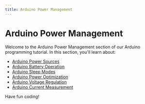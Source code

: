 ```yaml
---
title: Arduino Power Management
---
```


# Arduino Power Management

Welcome to the Arduino Power Management section of our Arduino programming tutorial. In this section, you'll learn about:

- [Arduino Power Sources](./0-arduino-power-sources.mdx)
- [Arduino Battery Operation](./1-arduino-battery-operation.mdx)
- [Arduino Sleep Modes](./2-arduino-sleep-modes.mdx)
- [Arduino Power Optimization](./3-arduino-power-optimization.mdx)
- [Arduino Voltage Regulation](./4-arduino-voltage-regulation.mdx)
- [Arduino Current Measurement](./5-arduino-current-measurement.mdx)

Have fun coding!